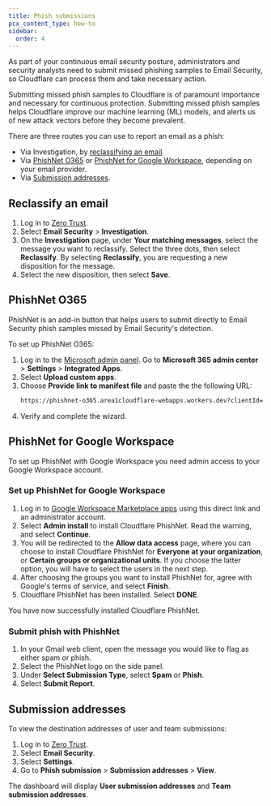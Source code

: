 ```yaml
---
title: Phish submissions
pcx_content_type: how-to
sidebar:
  order: 4
---
```



As part of your continuous email security posture, administrators and security analysts need to submit missed <GlossaryTooltip term="phishing">phishing</GlossaryTooltip> samples to Email Security, so Cloudflare can process them and take necessary action.

Submitting missed phish samples to Cloudflare is of paramount importance and necessary for continuous protection. Submitting missed phish samples helps Cloudflare improve our machine learning (ML) models, and alerts us of new attack vectors before they become prevalent.

There are three routes you can use to report an email as a phish:

- Via Investigation, by [reclassifying an email](/cloudflare-one/insights/email-monitoring/phish-submissions/#reclassify-an-email).
- Via [PhishNet O365](/cloudflare-one/insights/email-monitoring/phish-submissions/#phishnet-o365) or [PhishNet for Google Workspace](/cloudflare-one/insights/email-monitoring/phish-submissions/#phishnet-for-google-workspace), depending on your email provider.
- Via [Submission addresses](/cloudflare-one/insights/email-monitoring/phish-submissions/#submission-addresses).

## Reclassify an email

1. Log in to [Zero Trust](https://one.dash.cloudflare.com/).
2. Select **Email Security** > **Investigation**.
3. On the **Investigation** page, under **Your matching messages**, select the message you want to reclassify. Select the three dots, then select **Reclassify**. By selecting **Reclassify**, you are requesting a new disposition for the message.
4. Select the new disposition, then select **Save**.

## PhishNet O365

PhishNet is an add-in button that helps users to submit directly to Email Security <GlossaryTooltip term="phishing">phish</GlossaryTooltip> samples missed by Email Security's detection. 

To set up PhishNet O365:

1. Log in to the [Microsoft admin panel](https://admin.microsoft.com/). Go to **Microsoft 365 admin center** > **Settings** > **Integrated Apps**.
2. Select **Upload custom apps**.
3. Choose **Provide link to manifest file** and paste the the following URL:
    ```txt
    https://phishnet-o365.area1cloudflare-webapps.workers.dev?clientId=ODcxNDA0MjMyNDM3NTA4NjQwNDk1Mzc3MDIxNzE0OTcxNTg0Njk5NDEyOTE2NDU5ODQyNjU5NzYzNjYyNDQ3NjEwMzIxODEyMDk1NQ
    ```
4. Verify and complete the wizard.

## PhishNet for Google Workspace

To set up PhishNet with Google Workspace you need admin access to your Google Workspace account.

### Set up PhishNet for Google Workspace

1. Log in to [Google Workspace Marketplace apps](https://workspace.google.com/marketplace/app/cloudflare_phishnet/11369379045) using this direct link and an administrator account.
2. Select **Admin install** to install Cloudflare PhishNet. Read the warning, and select **Continue**.
3. You will be redirected to the **Allow data access** page, where you can choose to install Cloudflare PhishNet for **Everyone at your organization**, or **Certain groups or organizational units**. If you choose the latter option, you will have to select the users in the next step.
4. After choosing the groups you want to install PhishNet for, agree with Google's terms of service, and select **Finish**. 
5. Cloudflare PhishNet has been installed. Select **DONE**.

You have now successfully installed Cloudflare PhishNet.

### Submit phish with PhishNet

1. In your Gmail web client, open the message you would like to flag as either spam or phish.
2. Select the PhishNet logo on the side panel.
3. Under **Select Submission Type**, select **Spam** or **Phish**.
4. Select **Submit Report**.

## Submission addresses

To view the destination addresses of user and team submissions:

1. Log in to [Zero Trust](https://one.dash.cloudflare.com/).
2. Select **Email Security**.
3. Select **Settings**.
4. Go to **Phish submission** > **Submission addresses** > **View**.

The dashboard will display **User submission addresses** and **Team submission addresses**.
